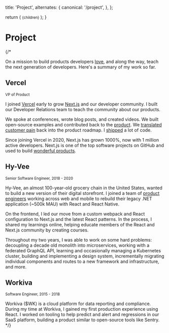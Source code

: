 
  title: 'Project',
  alternates: {
    canonical: '/project',
  },
};

  return (
    <small className="flex text-sm text-gray-500 -mt-3 mb-3">{children}</small>
  );
}

# Project

{/* <AnimatedName />

On a mission to build products developers [love](/n/devtools), and along the way, teach the next generation of developers. Here's a summary of my work so far.

## Vercel

<Small>VP of Product</Small>

I joined [Vercel](https://vercel.com/home) early to grow [Next.js](https://nextjs.org/) and our developer community. I built our Developer Relations team to teach the community about our products.

We spoke at conferences, wrote blog posts, and created videos. We built open-source examples and contributed back to the [product](/n/devtools). We [translated customer pain](https://twitter.com/kelseyhightower/status/1105985400110112768) back into the product roadmap. I [shipped](https://twitter.com/leeerob/status/1608900031859527682) a lot of code.

Since joining Vercel in 2020, Next.js has grown 1000%, now with 1 million active developers. Next.js is one of the top software projects on GitHub and used to build [wonderful products](https://nextjs.org/showcase).

## Hy-Vee

<Small>Senior Software Engineer, 2018 - 2020</Small>

Hy-Vee, an almost 100-year-old grocery chain in the United States, wanted to build a new version of their digital storefront. I joined a team of [product engineers](/n/product-engineers) working across web and mobile to rebuild their legacy .NET application (~500k MAU) with React and React Native.

On the frontend, I led our move from a custom webpack and React configuration to Next.js and the latest React patterns. In the process, I shared my learnings online, helping educate members of the React and Next.js community by creating courses.

Throughout my two years, I was able to work on some hard problems: decoupling a decade old monolith into microservices, working with a federated GraphQL API, learning and occasionally managing a Kubernetes cluster, building and implementing a design system, incrementally migrating individual components and routes to a new framework and infrastructure, and more.

## Workiva

<Small>Software Engineer, 2015 - 2018</Small>

Workiva ($WK) is a cloud platform for data reporting and compliance. During my time at Workiva, I gained my first production experience using React. I worked on tooling to help predict and alert and regressions in our SaaS platform, building a product similar to open-source tools like Sentry. */}
